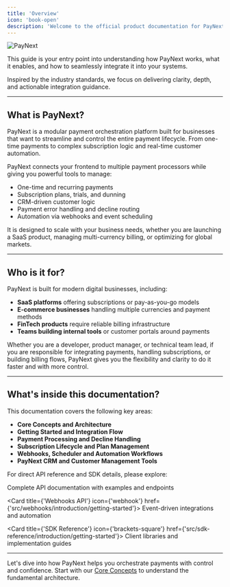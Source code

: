 ```yaml
---
title: 'Overview'
icon: 'book-open'
description: 'Welcome to the official product documentation for PayNext, your all-in-one platform for managing payments, subscriptions, and customer relationships with precision and control.'
---
```


![PayNext](/assets/images/og-image.png)

This guide is your entry point into understanding how PayNext works, what it enables, and how to seamlessly integrate it into your systems.

<Note>
Inspired by the industry standards, we focus on delivering clarity, depth, and actionable integration guidance.
</Note>

---

## What is PayNext?

PayNext is a modular payment orchestration platform built for businesses that want to streamline and control the entire payment lifecycle. From one-time payments to complex subscription logic and real-time customer automation.

PayNext connects your frontend to multiple payment processors while giving you powerful tools to manage:

- One-time and recurring payments
- Subscription plans, trials, and dunning
- CRM-driven customer logic
- Payment error handling and decline routing
- Automation via webhooks and event scheduling

<Tip>
It is designed to scale with your business needs, whether you are launching a SaaS product, managing multi-currency billing, or optimizing for global markets.
</Tip>

---

## Who is it for?

PayNext is built for modern digital businesses, including:

- **SaaS platforms** offering subscriptions or pay-as-you-go models
- **E-commerce businesses** handling multiple currencies and payment methods
- **FinTech products** require reliable billing infrastructure
- **Teams building internal tools** or customer portals around payments

<Check>
Whether you are a developer, product manager, or technical team lead, if you are responsible for integrating payments, handling subscriptions, or building billing flows, PayNext gives you the flexibility and clarity to do it faster and with more control.
</Check>

---

## What's inside this documentation?

This documentation covers the following key areas:

- **Core Concepts and Architecture**
- **Getting Started and Integration Flow**
- **Payment Processing and Decline Handling**
- **Subscription Lifecycle and Plan Management**
- **Webhooks, Scheduler and Automation Workflows**
- **PayNext CRM and Customer Management Tools**

For direct API reference and SDK details, please explore:

<CardGroup cols={3}>
<Card title={'API Reference'} icon={'code'} href={'src/api-reference/introduction/getting-started'}>
Complete API documentation with examples and endpoints
</Card>

<Card title={'Webhooks API'} icon={'webhook'} href={'src/webhooks/introduction/getting-started'}>
Event-driven integrations and automation
</Card>

<Card title={'SDK Reference'} icon={'brackets-square'} href={'src/sdk-reference/introduction/getting-started'}>
Client libraries and implementation guides
</Card>
</CardGroup>

---

Let's dive into how PayNext helps you orchestrate payments with control and confidence. Start with our [Core Concepts](src/guides/introduction/core-concepts) to understand the fundamental architecture.

